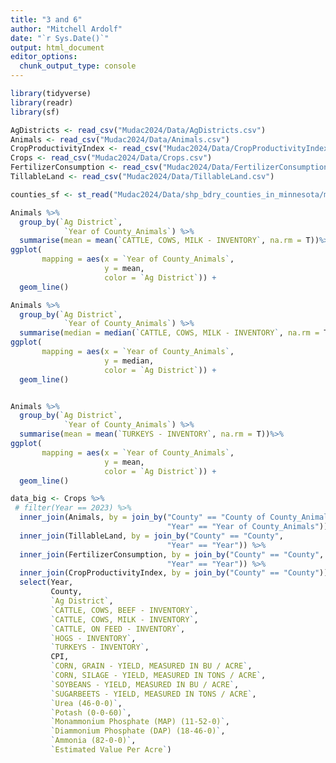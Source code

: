 ```yaml
---
title: "3 and 6"
author: "Mitchell Ardolf"
date: "`r Sys.Date()`"
output: html_document
editor_options: 
  chunk_output_type: console
---
```


```r
library(tidyverse) 
library(readr)
library(sf)
```

```r
AgDistricts <- read_csv("Mudac2024/Data/AgDistricts.csv")
Animals <- read_csv("Mudac2024/Data/Animals.csv")
CropProductivityIndex <- read_csv("Mudac2024/Data/CropProductivityIndex.csv")
Crops <- read_csv("Mudac2024/Data/Crops.csv")
FertilizerConsumption <- read_csv("Mudac2024/Data/FertilizerConsumption.csv")
TillableLand <- read_csv("Mudac2024/Data/TillableLand.csv")

counties_sf <- st_read("Mudac2024/Data/shp_bdry_counties_in_minnesota/mn_county_boundaries.shp")
```


```r
Animals %>%
  group_by(`Ag District`,
            `Year of County_Animals`) %>%
  summarise(mean = mean(`CATTLE, COWS, MILK - INVENTORY`, na.rm = T))%>%
ggplot(
       mapping = aes(x = `Year of County_Animals`,
                     y = mean,
                     color = `Ag District`)) +
  geom_line()

Animals %>%
  group_by(`Ag District`,
            `Year of County_Animals`) %>%
  summarise(median = median(`CATTLE, COWS, MILK - INVENTORY`, na.rm = T))%>%
ggplot(
       mapping = aes(x = `Year of County_Animals`,
                     y = median,
                     color = `Ag District`)) +
  geom_line()


Animals %>%
  group_by(`Ag District`,
            `Year of County_Animals`) %>%
  summarise(mean = mean(`TURKEYS - INVENTORY`, na.rm = T))%>%
ggplot(
       mapping = aes(x = `Year of County_Animals`,
                     y = mean,
                     color = `Ag District`)) +
  geom_line()
```


```r
data_big <- Crops %>%
 # filter(Year == 2023) %>%
  inner_join(Animals, by = join_by("County" == "County of County_Animals",
                                   "Year" == "Year of County_Animals")) %>%
  inner_join(TillableLand, by = join_by("County" == "County",
                                   "Year" == "Year")) %>%
  inner_join(FertilizerConsumption, by = join_by("County" == "County",
                                   "Year" == "Year")) %>%
  inner_join(CropProductivityIndex, by = join_by("County" == "County")) %>%
  select(Year,
         County,
         `Ag District`,
         `CATTLE, COWS, BEEF - INVENTORY`,
         `CATTLE, COWS, MILK - INVENTORY`,
         `CATTLE, ON FEED - INVENTORY`,
         `HOGS - INVENTORY`,
         `TURKEYS - INVENTORY`,
         CPI,
         `CORN, GRAIN - YIELD, MEASURED IN BU / ACRE`,
         `CORN, SILAGE - YIELD, MEASURED IN TONS / ACRE`,
         `SOYBEANS - YIELD, MEASURED IN BU / ACRE`,
         `SUGARBEETS - YIELD, MEASURED IN TONS / ACRE`,
         `Urea (46-0-0)`,
         `Potash (0-0-60)`,
         `Monammonium Phosphate (MAP) (11-52-0)`,
         `Diammonium Phosphate (DAP) (18-46-0)`,
         `Ammonia (82-0-0)`,
         `Estimated Value Per Acre`)


```

